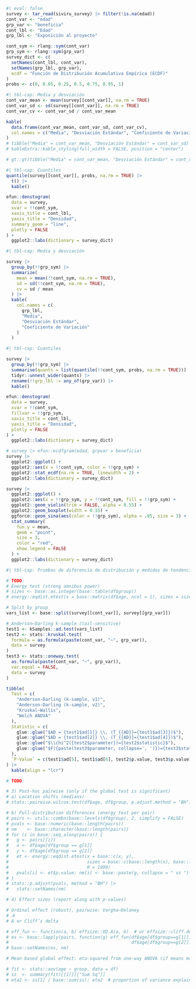 ```r
#| eval: false
survey <- tar_read(siviru_survey) |> filter(!is.na(edad))
cont_var <- "edad"
grp_var <- "beneficia"
cont_lbl <- "Edad"
grp_lbl <- "Exposición al proyecto"
```

```r
cont_sym <- rlang::sym(cont_var)
grp_sym <- rlang::sym(grp_var)
survey_dict <- c(
  setNames(cont_lbl, cont_var),
  setNames(grp_lbl, grp_var),
  ecdf = "Función de Distribución Acumulativa Empírica (ECDF)"
)
probs <- c(0, 0.05, 0.25, 0.5, 0.75, 0.95, 1)
```

```r
#| tbl-cap: Media y desviación
cont_var_mean <- mean(survey[[cont_var]], na.rm = TRUE)
cont_var_sd <- sd(survey[[cont_var]], na.rm = TRUE)
cont_var_cv <- cont_var_sd / cont_var_mean

kable(
  data.frame(cont_var_mean, cont_var_sd, cont_var_cv),
  col.names = c("Media", "Desviación Estándar", "Coeficiente de Variación")
)
# tibble("Media" = cont_var_mean, "Desviación Estándar" = cont_var_sd) |>
# kableExtra::kable_styling(full_width = FALSE, position = "center")
```

```r
# gt::gt(tibble("Media" = cont_var_mean, "Desviación Estándar" = cont_var_sd))
```


```r
#| tbl-cap: Cuantiles
quantile(survey[[cont_var]], probs, na.rm = TRUE) |>
  t() |>
  kable()
```


```r
efun::denstogram(
  data = survey,
  xvar = !!cont_sym,
  xaxis_title = cont_lbl,
  yaxis_title = "Densidad",
  summary_geom = "line",
  plotly = FALSE
) +
  ggplot2::labs(dictionary = survey_dict)
```

```r
#| tbl-cap: Media y desviación

survey |>
  group_by(!!grp_sym) |>
  summarize(
    mean = mean(!!cont_sym, na.rm = TRUE),
    sd = sd(!!cont_sym, na.rm = TRUE),
    cv = sd / mean
  ) |>
  kable(
    col.names = c(
      grp_lbl,
      "Media",
      "Desviación Estándar",
      "Coeficiente de Variación"
    )
  )
```

```r
#| tbl-cap: Cuantiles

survey |>
  group_by(!!grp_sym) |>
  summarise(quants = list(quantile(!!cont_sym, probs, na.rm = TRUE))) |>
  tidyr::unnest_wider(quants) |>
  rename(!!grp_lbl := any_of(grp_var)) |>
  kable()
```

```r
efun::denstogram(
  data = survey,
  xvar = !!cont_sym,
  fillvar = !!grp_sym,
  xaxis_title = cont_lbl,
  yaxis_title = "Densidad",
  plotly = FALSE
) +
  ggplot2::labs(dictionary = survey_dict)
```

```r
# survey |> efun::ecdfgram(edad, grpvar = beneficia)
survey |>
  ggplot2::ggplot() +
  ggplot2::aes(x = !!cont_sym, color = !!grp_sym) +
  ggplot2::stat_ecdf(na.rm = TRUE, linewidth = 2) +
  ggplot2::labs(dictionary = survey_dict)
```


```r
survey |>
  ggplot2::ggplot() +
  ggplot2::aes(x = !!grp_sym, y = !!cont_sym, fill = !!grp_sym) +
  ggplot2::geom_violin(trim = FALSE, alpha = 0.55) +
  ggplot2::geom_boxplot(width = 0.15) +
  ggforce::geom_sina(aes(color = !!grp_sym), alpha = .85, size = 3) +
  stat_summary(
    fun.y = mean,
    geom = "point",
    size = 3,
    color = "red",
    show.legend = FALSE
  ) +
  ggplot2::labs(dictionary = survey_dict)
```



```r
#| tbl-cap: Pruebas de diferencia de distribución y medidas de tendencia central

# TODO:
# Energy test (strong omnibus power)
# sizes <- base::as.integer(base::table(df$group))
# energy::eqdist.etest(x = base::matrix(df$age, ncol = 1), sizes = sizes, R = 1999)

# Split by group
vars_list <- base::split(survey[[cont_var]], survey[[grp_var]])

# Anderson–Darling k-sample (tail-sensitive)
test1 <- kSamples::ad.test(vars_list)
test2 <- stats::kruskal.test(
  formula = as.formula(paste(cont_var, "~", grp_var)),
  data = survey
)
test3 <- stats::oneway.test(
  as.formula(paste(cont_var, "~", grp_var)),
  var.equal = FALSE,
  data = survey
)

tibble(
  Test = c(
    "Anderson-Darling (k-sample, v1)",
    "Anderson-Darling (k-sample, v2)",
    "Kruskal–Wallis",
    "Welch ANOVA"
  ),
  Statistic = c(
    glue::glue("$AD = {test1$ad[1]} \\, (T_{{AD}}={test1$ad[3]})$"),
    glue::glue("$AD = {test1$ad[2]} \\, (T_{{AD}}={test1$ad[4]})$"),
    glue::glue("$\\chi^2({test2$parameter})={test2$statistic}$"),
    glue::glue("$F({paste(test3$parameter, collapse=', ')})={test3$statistic}$")
  ),
  `P-Value` = c(test1$ad[5], test1$ad[6], test2$p.value, test3$p.value)
) |>
  kable(align = "lcr")
```




```r
# TODO:

# 3) Post-hoc pairwise (only if the global test is significant)
# a) Location shifts (medians)
# stats::pairwise.wilcox.test(df$age, df$group, p.adjust.method = "BH")

# b) Full-distribution differences (energy test per pair)
# pairs <- utils::combn(base::levels(df$group), 2, simplify = FALSE)
# pvals <- base::numeric(base::length(pairs))
# nm    <- base::character(base::length(pairs))
# for (i in base::seq_along(pairs)) {
#   g <- pairs[[i]]
#   x <- df$age[df$group == g[1]]
#   y <- df$age[df$group == g[2]]
#   et <- energy::eqdist.etest(x = base::c(x, y),
#                              sizes = base::c(base::length(x), base::length(y)),
#                              R = 1999)
#   pvals[i] <- et$p.value; nm[i] <- base::paste(g, collapse = " vs ")
# }
# stats::p.adjust(pvals, method = "BH") |>
#   stats::setNames(nm)

# 4) Effect sizes (report along with p-values)

# Ordinal effect (robust), pairwise: Vargha–Delaney
# 𝐴
# A or Cliff’s delta

# eff_fun <- function(a, b) effsize::VD.A(a, b)  # or effsize::cliff.delta(a, b)
# es <- base::lapply(pairs, function(g) eff_fun(df$age[df$group==g[1]],
#                                               df$age[df$group==g[2]]))
# base::setNames(es, nm)

# Mean-based global effect: eta-squared from one-way ANOVA (if means matter)

# fit <- stats::aov(age ~ group, data = df)
# ss  <- summary(fit)[[1]][["Sum Sq"]]
# eta2 <- ss[1] / base::sum(ss); eta2  # proportion of variance explained by group

```




